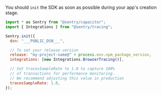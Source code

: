 You should `init` the SDK as soon as possible during your app's creation stage.

```javascript
import * as Sentry from "@sentry/capacitor";
import { Integrations } from "@sentry/tracing";

Sentry.init({
  dsn: "___PUBLIC_DSN___",

  // To set your release version
  release: "my-project-name@" + process.env.npm_package_version,
  integrations: [new Integrations.BrowserTracing()],

  // Set tracesSampleRate to 1.0 to capture 100%
  // of transactions for performance monitoring.
  // We recommend adjusting this value in production
  tracesSampleRate: 1.0,
});
```
